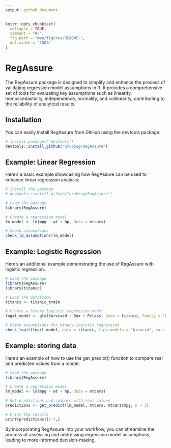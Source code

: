 ```yaml
---
output: github_document
---
```


<!-- README.md is generated from README.Rmd. Please edit that file -->

```r
knitr::opts_chunk$set(
  collapse = TRUE,
  comment = "#>",
  fig.path = "man/figures/README-",
  out.width = "100%"
)
```

# RegAssure

<!-- badges: start -->
<!-- badges: end -->

The RegAssure package is designed to simplify and enhance the process of validating regression model assumptions in R. It provides a comprehensive set of tools for evaluating key assumptions such as linearity, homoscedasticity, independence, normality, and collinearity, contributing to the reliability of analytical results.

## Installation

You can easily install RegAssure from GitHub using the devtools package:

``` r
# install.packages("devtools")
devtools::install_github("nrubiog/RegAssure")
```

## Example: Linear Regression

Here's a basic example showcasing how RegAssure can be used to enhance linear regression analysis:

```r
# Install the package
# devtools::install_github("nrubiog/RegAssure")

# Load the package
library(RegAssure)

# Create a regression model
lm_model <- lm(mpg ~ wt + hp, data = mtcars)

# Check assumptions
check_lm_assumptions(lm_model)
```

## Example: Logistic Regression

Here's an additional example demonstrating the use of RegAssure with logistic regression:

```r
# Load the package
library(RegAssure)
library(titanic)

# Load the dataframe
titanic <- titanic_train

# Create a binary logistic regression model
logit_model <- glm(Survived ~ Sex + Pclass, data = titanic, family = "binomial")

# Check assumptions for binary logistic regression
check_logit(logit_model, data = titanic, tipo_modelo = "binario", vars_numericas = "Pclass", y = "Survived")
```

## Example: storing data

Here's an example of how to use the get_predict() function to compare real and predicted values from a model:

```r
# Load the package
library(RegAssure)

# Create a regression model
lm_model <- lm(mpg ~ wt + hp, data = mtcars)

# Get predictions and compare with real values
predictions <- get_predict(lm_model, mtcars, mtcars$mpg, n = 3)

# Print the results
print(predictions)[1:7,]
```


By incorporating RegAssure into your workflow, you can streamline the process of assessing and addressing regression model assumptions, leading to more informed decision-making.
